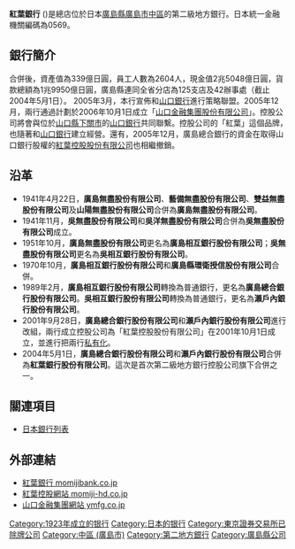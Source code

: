{{Bank Financial Information
| name                          = 紅葉銀行
| else_name                     = {{lang|ja|株式会社もみじ銀行}}
| image                         = 
| full_name                     = 
| abbreviated_name              = 
| slogan                        = 
| market_information            =  非上市
| isin_code                     =  
| swift_code                    =HRSBJPJT
| iban_code                     =
| WKN_Number                    =  
| finance_code_list             = 日本的銀行列表
| finance_code                  = 0569
| open_date                     = 	1923年11月
| closing_date                  =
| zip_code                      = 106-0047
| location                      = {{JPN}}[[廣島縣|廣島縣]][[廣島市|廣島市]][[中區_(廣島市)|中區]]胡町1-24
| key_people                    = 
| capital                       = 874.00億日圓
| revenue                       = 
| major_shareholder             = 
| homepage                      = http://www.momijibank.co.jp/
| footnotes                     =
| width                         = 350px
}}
'''紅葉銀行''' ({{jpn|j=もみじ銀行|hg=もみじぎんこう}})是總店位於日本[[廣島縣|廣島縣]][[廣島市|廣島市]][[中區_(廣島市)|中區]]的第二級地方銀行。日本統一金融機關編碼為0569。

==銀行簡介==
合併後，資產值為339億日圓，員工人數為2604人，現金值2兆5048億日圓，貨款總額為1兆9950億日圓，廣島縣連同全省分店為125支店及42辦事處（截止2004年5月1日）。
2005年3月，本行宣佈和[[山口銀行|山口銀行]]進行策略聯盟。2005年12月，兩行通過計劃於2006年10月1日成立「[[山口金融集團股份有限公司|山口金融集團股份有限公司]]」。控股公司將會與位於[[山口縣|山口縣]][[下關市|下關市]]的[[山口銀行|山口銀行]]共同聯繫。控股公司的「紅葉」這個品牌，也隨著和[[山口銀行|山口銀行]]建立經營。還有，2005年12月，廣島總合銀行的資金在取得山口銀行股權的[[紅葉控股股份有限公司|紅葉控股股份有限公司]]也相繼撤銷。

==沿革==
*1941年4月22日，'''廣島無盡股份有限公司'''、'''藝備無盡股份有限公司'''、'''雙益無盡股份有限公司'''及'''山陽無盡股份有限公司'''合併為'''廣島無盡股份有限公司'''。
*1941年11月，'''吳無盡股份有限公司'''和'''吳洋無盡股份有限公司'''合併為'''吳無盡股份有限公司'''成立。
*1951年10月，'''廣島無盡股份有限公司'''更名為'''廣島相互銀行股份有限公司'''；'''吳無盡股份有限公司'''更名為'''吳相互銀行股份有限公司'''。
*1970年10月，'''廣島相互銀行股份有限公司'''和'''廣島縣環衛授信股份有限公司'''合併。
*1989年2月，'''廣島相互銀行股份有限公司'''轉換為普通銀行，更名為'''廣島總合銀行股份有限公司'''。'''吳相互銀行股份有限公司'''轉換為普通銀行，更名為'''瀨戶內銀行股份有限公司'''。
*2001年9月28日，'''廣島總合銀行股份有限公司'''和'''瀨戶內銀行股份有限公司'''進行改組，兩行成立控股公司為「紅葉控股股份有限公司」在2001年10月1日成立，並進行把兩行[[私有化|私有化]]。
*2004年5月1日，'''廣島總合銀行股份有限公司'''和'''瀨戶內銀行股份有限公司'''合併為'''紅葉銀行股份有限公司'''。這次是首次第二級地方銀行控股公司旗下合併之一。

==關連項目==
*[[日本銀行列表|日本銀行列表]]

==外部連結==
*[http://www.momijibank.co.jp/ 紅葉銀行 momijibank.co.jp] {{Wayback|url=http://www.momijibank.co.jp/ |date=20061205041930 }}
*[https://web.archive.org/web/20061124050849/http://www.momiji-hd.co.jp/ 紅葉控股網站 momiji-hd.co.jp]
*[http://www.ymfg.co.jp/ 山口金融集團網站 ymfg.co.jp] {{Wayback|url=http://www.ymfg.co.jp/ |date=20061116030633 }}

{{第二地方银行}}
{{Authority control}}

[[Category:1923年成立的银行|Category:1923年成立的银行]]
[[Category:日本的银行|Category:日本的银行]]
[[Category:東京證券交易所已除牌公司|Category:東京證券交易所已除牌公司]]
[[Category:中區_(廣島市)|Category:中區 (廣島市)]]
[[Category:第二地方銀行|Category:第二地方銀行]]
[[Category:廣島縣公司|Category:廣島縣公司]]